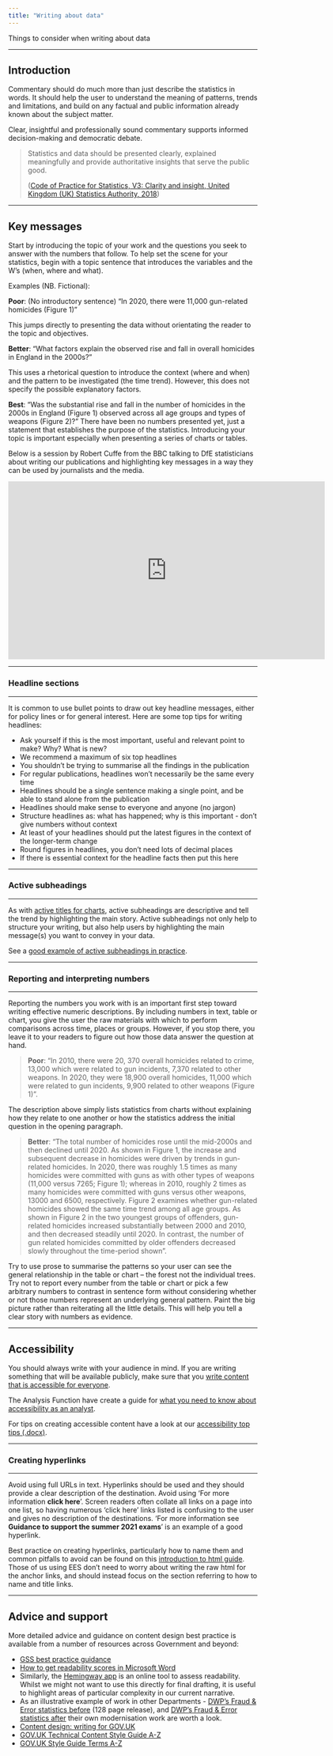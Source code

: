 ```yaml
---
title: "Writing about data"
---
```


<p class="text-muted">Things to consider when writing about data</p>


---

## Introduction

Commentary should do much more than just describe the statistics in words. It should help the user to understand the meaning of patterns, trends and limitations, and build on any factual and public information already known about the subject matter.

Clear, insightful and professionally sound commentary supports informed decision-making and democratic debate.

> Statistics and data should be presented clearly, explained meaningfully and provide authoritative insights that serve the public good.
>
> ([Code of Practice for Statistics, V3: Clarity and insight, United Kingdom (UK) Statistics Authority, 2018](https://code.statisticsauthority.gov.uk/the-code/value/v3-clarity-and-insight/))

---

## Key messages


Start by introducing the topic of your work and the questions you seek to answer with the numbers that follow. To help set the scene for your statistics, begin with a topic sentence that introduces the variables and the W’s (when, where and what).

Examples (NB. Fictional):

**Poor**: (No introductory sentence) “In 2020, there were 11,000 gun-related homicides (Figure 1)”

This jumps directly to presenting the data without orientating the reader to the topic and objectives.

**Better**: “What factors explain the observed rise and fall in overall homicides in England in the 2000s?”

This uses a rhetorical question to introduce the context (where and when) and the pattern to be investigated (the time trend). However, this does not specify the possible explanatory factors.

**Best**: “Was the substantial rise and fall in the number of homicides in the 2000s in England (Figure 1) observed across all age groups and types of weapons (Figure 2)?”
There have been no numbers presented yet, just a statement that establishes the purpose of the statistics. Introducing your topic is important especially when presenting a series of charts or tables.

Below is a session by Robert Cuffe from the BBC talking to DfE statisticians about writing our publications and highlighting key messages in a way they can be used by journalists and the media.

<div align=center>
<iframe width="640" height="360" src="https://web.microsoftstream.com/embed/video/b44d821a-9b5c-437a-b321-673c4304c350?autoplay=false&amp;showinfo=false" allowfullscreen style="border:none;"></iframe>
</div>

---

### Headline sections

---

It is common to use bullet points to draw out key headline messages, either for policy lines or for general interest. Here are some top tips for writing headlines:

* Ask yourself if this is the most important, useful and relevant point to make? Why? What is new?
* We recommend a maximum of six top headlines
* You shouldn't be trying to summarise all the findings in the publication
* For regular publications, headlines won't necessarily be the same every time
* Headlines should be a single sentence making a single point, and be able to stand alone from the publication
* Headlines should make sense to everyone and anyone (no jargon)
* Structure headlines as: what has happened; why is this important - don't give numbers without context
* At least of your headlines should put the latest figures in the context of the longer-term change
* Round figures in headlines, you don't need lots of decimal places
* If there is essential context for the headline facts then put this here

---

### Active subheadings

---

As with [active titles for charts](../writing-visualising/visualising.html#active-titles), active subheadings are descriptive and tell the trend by highlighting the main story. Active subheadings not only help to structure your writing, but also help users by highlighting the main message(s) you want to convey in your data.


See a [good example of active subheadings in practice](../statistics-production/examples.html#active-subheadings). 

---

### Reporting and interpreting numbers

---

Reporting the numbers you work with is an important first step toward writing effective numeric descriptions. By including numbers in text, table or chart, you give the user the raw materials with which to perform comparisons across time, places or groups. However, if you stop there, you leave it to your readers to figure out how those data answer the question at hand.

> **Poor**: “In 2010, there were 20, 370 overall homicides related to crime, 13,000 which were related to gun incidents, 7,370 related to other weapons. In 2020, they were 18,900 overall homicides, 11,000 which were related to gun incidents, 9,900 related to other weapons (Figure 1)”.

The description above simply lists statistics from charts without explaining how they relate to one another or how the statistics address the initial question in the opening paragraph.

> **Better**: “The total number of homicides rose until the mid-2000s and then declined until 2020. As shown in Figure 1, the increase and subsequent decrease in homicides were driven by trends in gun-related homicides. In 2020, there was roughly 1.5 times as many homicides were committed with guns as with other types of weapons (11,000 versus 7265; Figure 1); whereas in 2010, roughly 2 times as many homicides were committed with guns versus other weapons, 13000 and 6500, respectively.  Figure 2 examines whether gun-related homicides showed the same time trend among all age groups. As shown in Figure 2 in the two youngest groups of offenders, gun-related homicides increased substantially between 2000 and 2010, and then decreased steadily until 2020. In contrast, the number of gun related homicides committed by older offenders decreased slowly throughout the time-period shown”.

Try to use prose to summarise the patterns so your user can see the general relationship in the table or chart – the forest not the individual trees. Try not to report every number from the table or chart or pick a few arbitrary numbers to contrast in sentence form without considering whether or not those numbers represent an underlying general pattern. Paint the big picture rather than reiterating all the little details. This will help you tell a clear story with numbers as evidence.

---

## Accessibility

You should always write with your audience in mind. If you are writing something that will be available publicly, make sure that you [write content that is accessible for everyone](https://gds.blog.gov.uk/2016/02/23/writing-content-for-everyone/).

The Analysis Function have create a guide for [what you need to know about accessibility as an analyst](https://analysisfunction.civilservice.gov.uk/policy-store/accessibility-legislation-what-you-need-to-know/).

For tips on creating accessible content have a look at our [accessibility top tips (.docx)](../resources/Accessibility.docx).

---

### Creating hyperlinks

---

Avoid using full URLs in text. Hyperlinks should be used and they should provide a clear description of the destination. Avoid using 'For more information **click here**'. Screen readers often collate all links on a page into one list, so having numerous ‘click here’ links listed is confusing to the user and gives no description of the destinations. ‘For more information see **Guidance to support the summer 2021 exams**’ is an example of a good hyperlink.

Best practice on creating hyperlinks, particularly how to name them and common pitfalls to avoid can be found on this [introduction to html guide](https://developer.mozilla.org/en-US/docs/Learn/HTML/Introduction_to_HTML/Creating_hyperlinks){target="_blank" rel="noopener noreferrer"}. Those of us using EES don't need to worry about writing the raw html for the anchor links, and should instead focus on the section referring to how to name and title links.

---

## Advice and support

More detailed advice and guidance on content design best practice is available from a number of resources across Government and beyond:

- [GSS best practice guidance](https://analysisfunction.civilservice.gov.uk/policy-store/writing-about-statistics-2/)
- [How to get readability scores in Microsoft Word](https://support.office.com/en-gb/article/test-your-document-s-readability-85b4969e-e80a-4777-8dd3-f7fc3c8b3fd2)
- Similarly, the [Hemingway app](http://www.hemingwayapp.com/) is an online tool to assess readability. Whilst we might not want to use this directly for final drafting, it is useful to highlight areas of particular complexity in our current narrative.
- As an illustrative example of work in other Departments - [DWP's Fraud & Error statistics before](https://www.gov.uk/government/statistics/fraud-and-error-in-the-benefit-system-201213-estimates) (128 page release), and [DWP's Fraud & Error statistics after](https://www.gov.uk/government/statistics/fraud-and-error-in-the-benefit-system-financial-year-2017-to-2018-estimates) their own modernisation work are worth a look.
- [Content design: writing for GOV.UK](https://www.gov.uk/guidance/content-design/writing-for-gov-uk)
- [GOV.UK Technical Content Style Guide A-Z](https://www.gov.uk/guidance/style-guide/technical-content-a-to-z)
- [GOV.UK Style Guide Terms A-Z](https://www.gov.uk/guidance/style-guide/a-to-z-of-gov-uk-style)